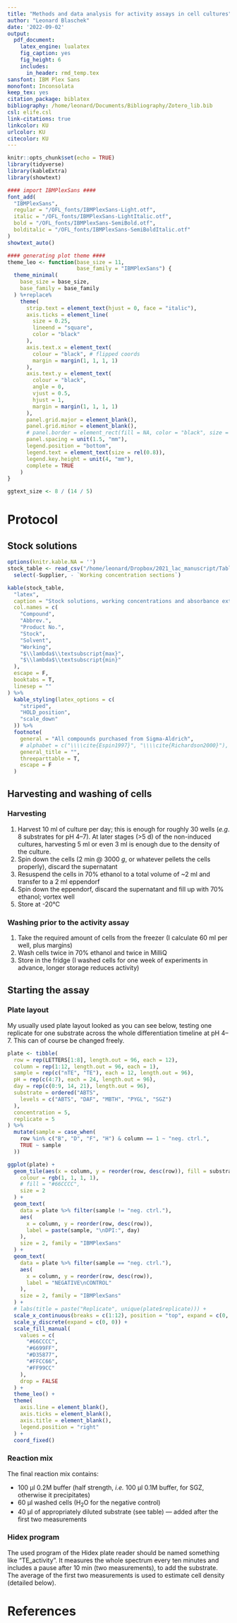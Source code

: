 ```yaml
---
title: "Methods and data analysis for activity assays in cell cultures"
author: "Leonard Blaschek"
date: '2022-09-02'
output: 
  pdf_document:
    latex_engine: lualatex
    fig_caption: yes
    fig_height: 6
    includes:
      in_header: rmd_temp.tex
sansfont: IBM Plex Sans
monofont: Inconsolata
keep_tex: yes
citation_package: biblatex
bibliography: /home/leonard/Documents/Bibliography/Zotero_lib.bib
csl: elife.csl
link-citations: true
linkcolor: KU
urlcolor: KU
citecolor: KU
---
```


```r
knitr::opts_chunk$set(echo = TRUE)
library(tidyverse)
library(kableExtra)
library(showtext)

#### import IBMPlexSans ####
font_add(
  "IBMPlexSans",
  regular = "/OFL_fonts/IBMPlexSans-Light.otf",
  italic = "/OFL_fonts/IBMPlexSans-LightItalic.otf",
  bold = "/OFL_fonts/IBMPlexSans-SemiBold.otf",
  bolditalic = "/OFL_fonts/IBMPlexSans-SemiBoldItalic.otf"
)
showtext_auto()

#### generating plot theme ####
theme_leo <- function(base_size = 11,
                      base_family = "IBMPlexSans") {
  theme_minimal(
    base_size = base_size,
    base_family = base_family
  ) %+replace%
    theme(
      strip.text = element_text(hjust = 0, face = "italic"),
      axis.ticks = element_line(
        size = 0.25,
        lineend = "square",
        color = "black"
      ),
      axis.text.x = element_text(
        colour = "black", # flipped coords
        margin = margin(1, 1, 1, 1)
      ),
      axis.text.y = element_text(
        colour = "black",
        angle = 0,
        vjust = 0.5,
        hjust = 1,
        margin = margin(1, 1, 1, 1)
      ),
      panel.grid.major = element_blank(),
      panel.grid.minor = element_blank(),
      # panel.border = element_rect(fill = NA, color = "black", size = 0.25),
      panel.spacing = unit(1.5, "mm"),
      legend.position = "bottom",
      legend.text = element_text(size = rel(0.8)),
      legend.key.height = unit(4, "mm"),
      complete = TRUE
    )
}

ggtext_size <- 8 / (14 / 5)
```

# Protocol

## Stock solutions

```r
options(knitr.kable.NA = '')
stock_table <- read_csv("/home/leonard/Dropbox/2021_lac_manuscript/Tables/substrates.csv") %>% 
  select(-Supplier, - `Working concentration sections`)

kable(stock_table,
  "latex",
  caption = "Stock solutions, working concentrations and absorbance extrema of LAC substrates.",
  col.names = c(
    "Compound",
    "Abbrev.",
    "Product No.",
    "Stock",
    "Solvent",
    "Working",
    "$\\lambda$\\textsubscript{max}",
    "$\\lambda$\\textsubscript{min}"
  ),
  escape = F,
  booktabs = T,
  linesep = ""
) %>%
  kable_styling(latex_options = c(
    "striped",
    "HOLD_position",
    "scale_down"
  )) %>% 
  footnote(
    general = "All compounds purchased from Sigma-Aldrich",
    # alphabet = c("\\\\cite{Espin1997}", "\\\\cite{Richardson2000}"),
    general_title = "",
    threeparttable = T,
    escape = F
  )
```

## Harvesting and washing of cells

### Harvesting

1. Harvest 10 ml of culture per day; this is enough for roughly 30 wells (*e.g*. 8 substrates for pH 4--7). At later stages (>5 d) of the non-induced cultures, harvesting 5 ml or even 3 ml is enough due to the density of the culture.
2. Spin down the cells (2 min @ 3000 *g*, or whatever pellets the cells properly), discard the supernatant
3. Resuspend the cells in 70% ethanol to a total volume of ~2 ml and transfer to a 2 ml eppendorf
4. Spin down the eppendorf, discard the supernatant and fill up with 70% ethanol; vortex well
5. Store at -20°C

### Washing prior to the activity assay

1. Take the required amount of cells from the freezer (I calculate 60 ml per well, plus margins)
2. Wash cells twice in 70% ethanol and twice in MilliQ
3. Store in the fridge (I washed cells for one week of experiments in advance, longer storage reduces activity)

## Starting the assay

### Plate layout

My usually used plate layout looked as you can see below, testing one replicate for one substrate across the whole differentiation timeline at pH 4--7. This can of course be changed freely.

```r
plate <- tibble(
  row = rep(LETTERS[1:8], length.out = 96, each = 12),
  column = rep(1:12, length.out = 96, each = 1),
  sample = rep(c("nTE", "TE"), each = 12, length.out = 96),
  pH = rep(c(4:7), each = 24, length.out = 96),
  day = rep(c(0:9, 14, 21), length.out = 96),
  substrate = ordered("ABTS",
    levels = c("ABTS", "DAF", "MBTH", "PYGL", "SGZ")
  ),
  concentration = 5,
  replicate = 5
) %>%
  mutate(sample = case_when(
    row %in% c("B", "D", "F", "H") & column == 1 ~ "neg. ctrl.",
    TRUE ~ sample
  ))

ggplot(plate) +
  geom_tile(aes(x = column, y = reorder(row, desc(row)), fill = substrate, alpha = pH),
    colour = rgb(1, 1, 1, 1),
    # fill = "#66CCCC",
    size = 2
  ) +
  geom_text(
    data = plate %>% filter(sample != "neg. ctrl."),
    aes(
      x = column, y = reorder(row, desc(row)),
      label = paste(sample, "\nDPI:", day)
    ),
    size = 2, family = "IBMPlexSans"
  ) +
  geom_text(
    data = plate %>% filter(sample == "neg. ctrl."),
    aes(
      x = column, y = reorder(row, desc(row)),
      label = "NEGATIVE\nCONTROL"
    ),
    size = 2, family = "IBMPlexSans"
  ) +
  # labs(title = paste("Replicate", unique(plate$replicate))) +
  scale_x_continuous(breaks = c(1:12), position = "top", expand = c(0, 0)) +
  scale_y_discrete(expand = c(0, 0)) +
  scale_fill_manual(
    values = c(
      "#66CCCC",
      "#6699FF",
      "#D35877",
      "#FFCC66",
      "#FF99CC"
    ),
    drop = FALSE
  ) +
  theme_leo() +
  theme(
    axis.line = element_blank(),
    axis.ticks = element_blank(),
    axis.title = element_blank(),
    legend.position = "right"
  ) +
  coord_fixed()
```

### Reaction mix

The final reaction mix contains:

* 100 µl 0.2M buffer (half strength, *i.e.* 100 µl 0.1M buffer, for SGZ, otherwise it precipitates)
* 60 µl washed cells (H~2~O for the negative control)
* 40 µl of appropriately diluted substrate (see table) --- added after the first two measurements

### Hidex program

The used program of the Hidex plate reader should be named something like "TE_activity". It measures the whole spectrum every ten minutes and includes a pause after 10 min (two measurements), to add the substrate. The average of the first two measurements is used to estimate cell density (detailed below).

# References
